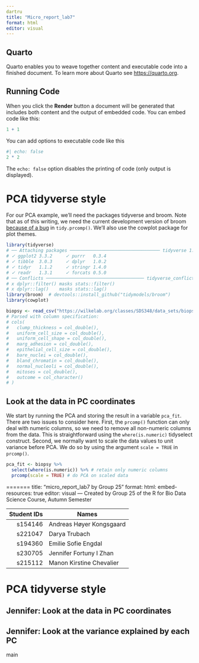 ```yaml
---
dartru
title: "Micro_report_lab7"
format: html
editor: visual
---
```


## Quarto

Quarto enables you to weave together content and executable code into a finished document. To learn more about Quarto see <https://quarto.org>.

## Running Code

When you click the **Render** button a document will be generated that includes both content and the output of embedded code. You can embed code like this:

```r
1 + 1
```

You can add options to executable code like this

```r
#| echo: false
2 * 2
```

The `echo: false` option disables the printing of code (only output is displayed).

# PCA tidyverse style

For our PCA example, we'll need the packages tidyverse and broom. Note that as of this writing, we need the current development version of broom [because of a bug](https://github.com/tidymodels/broom/issues/923) in `tidy.prcomp()`. We'll also use the cowplot package for plot themes.

```r
library(tidyverse)
# ── Attaching packages ────────────────────────────────── tidyverse 1.3.0 ──
# ✓ ggplot2 3.3.2     ✓ purrr   0.3.4
# ✓ tibble  3.0.3     ✓ dplyr   1.0.2
# ✓ tidyr   1.1.2     ✓ stringr 1.4.0
# ✓ readr   1.3.1     ✓ forcats 0.5.0
# ── Conflicts ───────────────────────────────────── tidyverse_conflicts() ──
# x dplyr::filter() masks stats::filter()
# x dplyr::lag()    masks stats::lag()
library(broom)  # devtools::install_github("tidymodels/broom")
library(cowplot)
```

```r
biopsy <- read_csv("https://wilkelab.org/classes/SDS348/data_sets/biopsy.csv")
# Parsed with column specification:
# cols(
#   clump_thickness = col_double(),
#   uniform_cell_size = col_double(),
#   uniform_cell_shape = col_double(),
#   marg_adhesion = col_double(),
#   epithelial_cell_size = col_double(),
#   bare_nuclei = col_double(),
#   bland_chromatin = col_double(),
#   normal_nucleoli = col_double(),
#   mitoses = col_double(),
#   outcome = col_character()
# )

```

## Look at the data in PC coordinates

We start by running the PCA and storing the result in a variable `pca_fit`. There are two issues to consider here. First, the `prcomp()` function can only deal with numeric columns, so we need to remove all non-numeric columns from the data. This is straightforward using the `where(is.numeric)` tidyselect construct. Second, we normally want to scale the data values to unit variance before PCA. We do so by using the argument `scale = TRUE` in `prcomp()`.

```r
pca_fit <- biopsy %>% 
  select(where(is.numeric)) %>% # retain only numeric columns
  prcomp(scale = TRUE) # do PCA on scaled data
```
=======
title: "micro_report_lab7 by Group 25"
format:
  html:
    embed-resources: true
editor: visual
---
Created by Group 25 of the R for Bio Data Science Course, Autumn Semester

| Student IDs | Names                    |
|------------:|--------------------------|
|     s154146 | Andreas Høyer Kongsgaard |
|     s221047 | Darya Trubach            |
|     s194360 | Emilie Sofie Engdal      |
|     s230705 | Jennifer Fortuny I Zhan  |
|     s215112 | Manon Kirstine Chevalier |


# PCA tidyverse style

## Jennifer: Look at the data in PC coordinates

## Jennifer: Look at the variance explained by each PC
main
